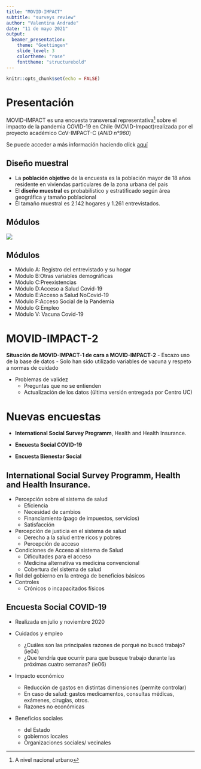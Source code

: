 ```yaml
---
title: "MOVID-IMPACT"
subtitle: "surveys review"
author: "Valentina Andrade"
date: "11 de mayo 2021"
output:
  beamer_presentation:
    theme: "Goettingen"
    slide_level: 3
    colortheme: "rose"
    fonttheme: "structurebold"
---
```


```r
knitr::opts_chunk$set(echo = FALSE)
```

# Presentación

MOVID-IMPACT es una encuesta transversal representativa[^1] sobre el impacto de la pandemia COVID-19 en Chile (MOVID-Impact)realizada por el proyecto académico CoV-IMPACT-C (*ANID n°960*)

Se puede acceder a más información haciendo click [aquí](https://movid-impact.netlify.app/)

[^1]: A nivel nacional urbano

## Diseño muestral

- La **población objetivo** de la encuesta es la población mayor de 18 años residente en viviendas particulares de la zona urbana del país
- El **diseño muestral** es probabilístico y estratificado según área geográfica y tamaño poblacional
- El tamaño muestral es 2.142 hogares y 1.261 entrevistados.

## Módulos

![](../input/docs/movid-impact.png)

## Módulos

- Módulo A: Registro del entrevistado y su hogar
- Módulo B:Otras variables demográficas
- Módulo C:Preexistencias
- Módulo D:Acceso a Salud Covid-19
- Módulo E:Acceso a Salud NoCovid-19
- Módulo F:Acceso Social de la Pandemia
- Módulo G:Empleo
- Módulo V: Vacuna Covid-19

# MOVID-IMPACT-2

**Situación de MOVID-IMPACT-1 de cara a MOVID-IMPACT-2**
- Escazo uso de la base de datos
  - Solo han sido utilizado variables de vacuna y respeto a normas de cuidado
  
- Problemas de validez 
  - Preguntas que no se entienden
  - Actualización de los datos (última versión entregada por Centro UC)
  
# Nuevas encuestas

- **International Social Survey Programm**, Health and Health Insurance.

- **Encuesta Social COVID-19**

- **Encuesta Bienestar Social**

## **International Social Survey Programm**, Health and Health Insurance.

- Percepción sobre el sistema de salud
   - Eficiencia
   - Necesidad de cambios
   - Financiamiento (pago de impuestos, servicios)
   - Satisfacción
- Percepción de justicia en el sistema de salud
  - Derecho a la salud entre ricos y pobres
  - Percepción de acceso
- Condiciones de Acceso al sistema de Salud
  - Dificultades para el acceso
  - Medicina alternativa vs medicina convencional
  - Cobertura del sistema de salud
- Rol del gobierno en la entrega de beneficios básicos
- Controles 
  - Crónicos o incapacitados físicos

## Encuesta Social COVID-19

- Realizada en julio y noviembre 2020

- Cuidados y empleo
  - ¿Cuáles son las principales razones de porqué no buscó trabajo? (ie04)
  - ¿Que tendría que ocurrir para que busque trabajo durante las próximas cuatro semanas? (ie06)
- Impacto económico
  - Reducción de gastos en distintas dimensiones (permite controlar)
  - En caso de salud: gastos medicamentos, consultas médicas, exámenes, cirugías, otros.
  - Razones no económicas
- Beneficios sociales
  - del Estado
  - gobiernos locales
  - Organizaciones sociales/ vecinales
